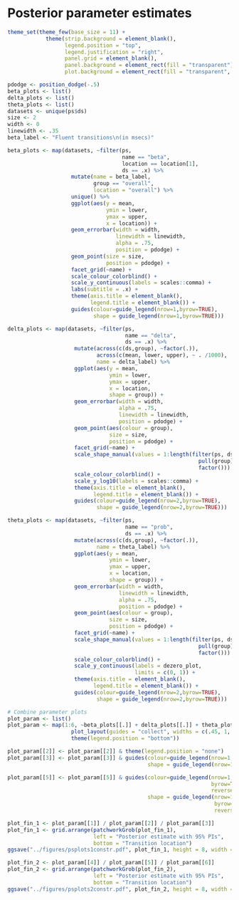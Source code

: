 # Posterior parameter estimates

```r

theme_set(theme_few(base_size = 11) +
            theme(strip.background = element_blank(),
                  legend.position = "top",
                  legend.justification = "right",
                  panel.grid = element_blank(),
                  panel.background = element_rect(fill = "transparent"), # bg of the panel
                  plot.background = element_rect(fill = "transparent", color = NA)))

pdodge <- position_dodge(-.5)
beta_plots <- list()
delta_plots <- list()
theta_plots <- list()
datasets <- unique(ps$ds)
size <- 2
width <- 0
linewidth <- .35
beta_label <- "Fluent transitions\n(in msecs)"

beta_plots <- map(datasets, ~filter(ps, 
                                    name == "beta", 
                                    location == location[1],
                                    ds == .x) %>% 
                    mutate(name = beta_label,
                           group == "overall",
                           location = "overall") %>% 
                    unique() %>% 
                    ggplot(aes(y = mean, 
                               ymin = lower, 
                               ymax = upper,
                               x = location)) +
                    geom_errorbar(width = width,
                                  linewidth = linewidth,
                                  alpha = .75,
                                  position = pdodge) +
                    geom_point(size = size,
                               position = pdodge) +
                    facet_grid(~name) +
                    scale_colour_colorblind() +
                    scale_y_continuous(labels = scales::comma) +
                    labs(subtitle = .x) +
                    theme(axis.title = element_blank(),
                          legend.title = element_blank()) +
                    guides(colour=guide_legend(nrow=1,byrow=TRUE),
                           shape = guide_legend(nrow=1,byrow=TRUE)))

delta_plots <- map(datasets, ~filter(ps, 
                                     name == "delta", 
                                     ds == .x) %>% 
                     mutate(across(c(ds,group), ~factor(.)),
                            across(c(mean, lower, upper), ~ . /1000),
                            name = delta_label) %>% 
                     ggplot(aes(y = mean, 
                                ymin = lower, 
                                ymax = upper,
                                x = location,
                                shape = group)) +
                     geom_errorbar(width = width, 
                                   alpha = .75, 
                                   linewidth = linewidth,
                                   position = pdodge) +
                     geom_point(aes(colour = group), 
                                size = size, 
                                position = pdodge) +
                     facet_grid(~name) +
                     scale_shape_manual(values = 1:length(filter(ps, ds == .x) %>% 
                                                            pull(group) %>% 
                                                            factor())) +
                     scale_colour_colorblind() +
                     scale_y_log10(labels = scales::comma) +
                     theme(axis.title = element_blank(),
                           legend.title = element_blank()) +
                     guides(colour=guide_legend(nrow=2,byrow=TRUE),
                            shape = guide_legend(nrow=2,byrow=TRUE)))

theta_plots <- map(datasets, ~filter(ps, 
                                     name == "prob", 
                                     ds == .x) %>% 
                     mutate(across(c(ds,group), ~factor(.)),
                            name = theta_label) %>% 
                     ggplot(aes(y = mean, 
                                ymin = lower, 
                                ymax = upper,
                                x = location,
                                shape = group)) +
                     geom_errorbar(width = width,
                                   linewidth = linewidth,
                                   alpha = .75, 
                                   position = pdodge) +
                     geom_point(aes(colour = group), 
                                size = size, 
                                position = pdodge) +
                     facet_grid(~name) +
                     scale_shape_manual(values = 1:length(filter(ps, ds == .x) %>% 
                                                            pull(group) %>% 
                                                            factor())) +
                     scale_colour_colorblind() +
                     scale_y_continuous(labels = dezero_plot, 
                                        limits = c(0, 1)) +
                     theme(axis.title = element_blank(),
                           legend.title = element_blank()) +
                     guides(colour=guide_legend(nrow=2,byrow=TRUE),
                            shape = guide_legend(nrow=2,byrow=TRUE)))

# Combine parameter plots 
plot_param <- list()
plot_param <- map(1:6, ~beta_plots[[.]] + delta_plots[[.]] + theta_plots[[.]] +
                    plot_layout(guides = "collect", widths = c(.45, 1, 1)) &
                    theme(legend.position = "bottom"))

plot_param[[2]] <- plot_param[[2]] & theme(legend.position = "none")
plot_param[[3]] <- plot_param[[3]] & guides(colour=guide_legend(nrow=1,byrow=TRUE),
                                            shape = guide_legend(nrow=1,byrow=TRUE))

plot_param[[5]] <- plot_param[[5]] & guides(colour=guide_legend(nrow=1,
                                                                byrow=TRUE,
                                                                reverse=TRUE),
                                            shape = guide_legend(nrow=1,
                                                                 byrow=TRUE,
                                                                 reverse=TRUE))

plot_fin_1 <- plot_param[[1]] / plot_param[[2]] / plot_param[[3]]
plot_fin_1 <- grid.arrange(patchworkGrob(plot_fin_1), 
                           left = "Posterior estimate with 95% PIs",
                           bottom = "Transition location")
ggsave("../figures/psplots1constr.pdf", plot_fin_1, height = 8, width = 7)

plot_fin_2 <- plot_param[[4]] / plot_param[[5]] / plot_param[[6]]
plot_fin_2 <- grid.arrange(patchworkGrob(plot_fin_2), 
                           left = "Posterior estimate with 95% PIs",
                           bottom = "Transition location")
ggsave("../figures/psplots2constr.pdf", plot_fin_2, height = 8, width = 7)
```


\begin{figure}[!htb]
\centering
\includegraphics{figures/psplots1constr.pdf}
\caption{Posterior parameter distribution}
\end{figure}
\newpage
\begin{figure}[!htb]
\ContinuedFloat
\captionsetup{list=off,format=cont}
\centering
\includegraphics{figures/psplots2constr.pdf}
\label{fig:fullps1}
\caption{Posterior parameter distribution}
\end{figure}


